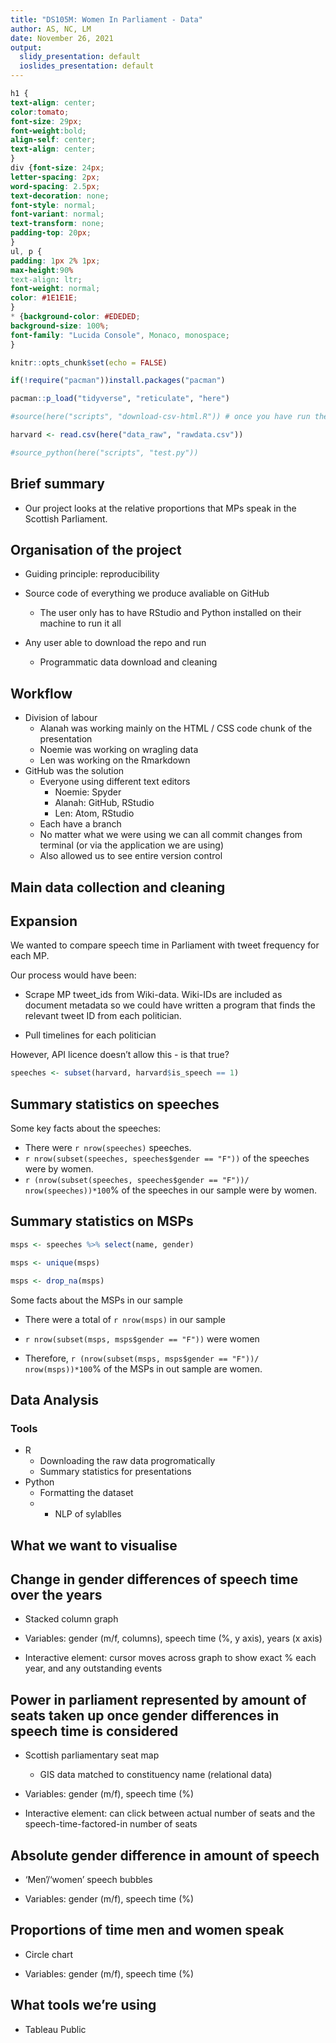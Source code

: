 ---
title: "DS105M: Women In Parliament - Data"
author: AS, NC, LM
date: November 26, 2021
output:
  slidy_presentation: default
  ioslides_presentation: default
---

```{css echo=FALSE}
h1 {
text-align: center;
color:tomato;
font-size: 29px;
font-weight:bold;
align-self: center;
text-align: center;
}
div {font-size: 24px;
letter-spacing: 2px;
word-spacing: 2.5px;
text-decoration: none;
font-style: normal;
font-variant: normal;
text-transform: none;
padding-top: 20px;
}
ul, p {
padding: 1px 2% 1px;
max-height:90%
text-align: ltr;
font-weight: normal;
color: #1E1E1E;
}
* {background-color: #EDEDED;
background-size: 100%;
font-family: "Lucida Console", Monaco, monospace;
}
```

```{r setup, include=FALSE}
knitr::opts_chunk$set(echo = FALSE)
```

```{r packages, include=FALSE}
if(!require("pacman"))install.packages("pacman")

pacman::p_load("tidyverse", "reticulate", "here")
```


```{r data, include=FALSE}
#source(here("scripts", "download-csv-html.R")) # once you have run the script once, you can comment out this line by typing "#" in front of it. Doing this will mean the data loads directly from your local data_raw folder rather than downloading every time.

harvard <- read.csv(here("data_raw", "rawdata.csv"))

#source_python(here("scripts", "test.py"))
```

## Brief summary

* Our project looks at the relative proportions that MPs speak in the Scottish Parliament.

## Organisation of the project

* Guiding principle: reproducibility

* Source code of everything we produce avaliable on GitHub
  * The user only has to have RStudio and Python installed on their machine to run it all

* Any user able to download the repo and run
  * Programmatic data download and cleaning



## Workflow

* Division of labour
  * Alanah was working mainly on the HTML / CSS code chunk of the presentation
  * Noemie was working on wragling data
  * Len was working on the Rmarkdown

* GitHub was the solution
  * Everyone using different text editors
    * Noemie: Spyder
    * Alanah: GitHub, RStudio
    * Len: Atom, RStudio
  * Each have a branch
  * No matter what we were using we can all commit changes from terminal (or via the application we are using)
  * Also allowed us to see entire version control





## Main data collection and cleaning

## Expansion

We wanted to compare speech time in Parliament with tweet frequency for each MP.

Our process would have been:

* Scrape MP tweet_ids from Wiki-data. Wiki-IDs are included as document metadata so we could have written a program that finds the relevant tweet ID from each politician.

* Pull timelines for each politician

However, API licence doesn't allow this - is that true?


```{r}
speeches <- subset(harvard, harvard$is_speech == 1)
```

## Summary statistics on speeches

Some key facts about the speeches:

* There were `r nrow(speeches)` speeches.
* `r nrow(subset(speeches, speeches$gender == "F"))` of the speeches were by women.
* `r (nrow(subset(speeches, speeches$gender == "F"))/ nrow(speeches))*100`% of the speeches in our sample were by women.

## Summary statistics on MSPs

```{r}
msps <- speeches %>% select(name, gender)

msps <- unique(msps)

msps <- drop_na(msps)
```


Some facts about the MSPs in our sample

* There were a total of `r nrow(msps)` in our sample

* `r nrow(subset(msps, msps$gender == "F"))` were women

* Therefore, `r (nrow(subset(msps, msps$gender == "F"))/ nrow(msps))*100`% of the MSPs in out sample are women.


## Data Analysis

### Tools
* R
  * Downloading the raw data progromatically
  * Summary statistics for presentations

* Python
  * Formatting the dataset
  * * NLP of sylablles

## What we want to visualise

## Change in gender differences of speech time over the years

* Stacked column graph

* Variables: gender (m/f, columns), speech time (%, y axis), years (x axis)

* Interactive element: cursor moves across graph to show exact % each year, and any outstanding events

## Power in parliament represented by amount of seats taken up once gender differences in speech time is considered

* Scottish parliamentary seat map
  * GIS data matched to constituency name (relational data)

* Variables: gender (m/f), speech time (%)

* Interactive element: can click between actual number of seats and the speech-time-factored-in number of seats

## Absolute gender difference in amount of speech

* 'Men'/'women' speech bubbles

* Variables: gender (m/f), speech time (%)

## Proportions of time men and women speak

* Circle chart

* Variables: gender (m/f), speech time (%)

## What tools we're using

* Tableau Public
